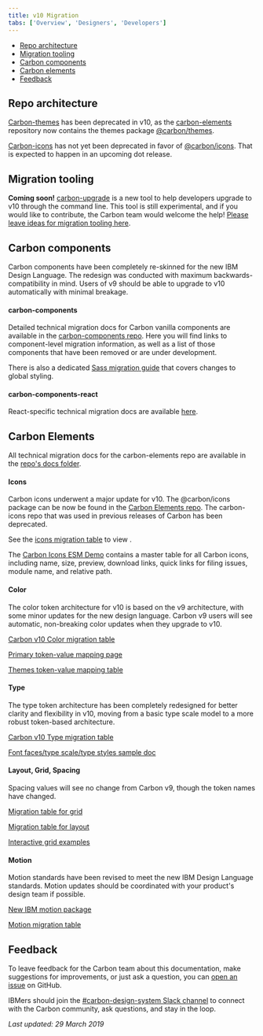 ```yaml
---
title: v10 Migration
tabs: ['Overview', 'Designers', 'Developers']
---
```


<AnchorLinks>

- [Repo architecture](#repo-architecture)
- [Migration tooling](#migration-tooling)
- [Carbon components](#carbon-components)
- [Carbon elements](#carbon-elements)
- [Feedback](#feedback)

</AnchorLinks>

## Repo architecture

[Carbon-themes](https://github.com/carbon-design-system/carbon-themes) has been deprecated in v10, as the [carbon-elements](https://github.com/IBM/carbon-elements) repository now contains the themes package [@carbon/themes](https://github.com/IBM/carbon-elements/tree/master/packages/themes).

[Carbon-icons](https://github.com/carbon-design-system/carbon-icons) has not yet been deprecated in favor of [@carbon/icons](https://github.com/IBM/carbon-elements/tree/master/packages/icons). That is expected to happen in an upcoming dot release.

## Migration tooling

**Coming soon!** [carbon-upgrade](https://github.com/carbon-design-system/carbon-upgrade/blob/master/README.md) is a new tool to help developers upgrade to v10 through the command line. This tool is still experimental, and if you would like to contribute, the Carbon team would welcome the help! [Please leave ideas for migration tooling here](https://github.com/carbon-design-system/carbon-upgrade/issues/7).

## Carbon components

Carbon components have been completely re-skinned for the new IBM Design Language. The redesign was conducted with maximum backwards-compatibility in mind. Users of v9 should be able to upgrade to v10 automatically with minimal breakage.

#### carbon-components

Detailed technical migration docs for Carbon vanilla components are available in the [carbon-components repo](https://github.com/IBM/carbon-components/blob/master/docs/migration/migrate-to-10.x.md). Here you will find links to component-level migration information, as well as a list of those components that have been removed or are under development.

There is also a dedicated [Sass migration guide](https://github.com/IBM/carbon-components/blob/master/src/globals/scss/migrate-to-10.x.md) that covers changes to global styling.

#### carbon-components-react

React-specific technical migration docs are available [here](https://github.com/IBM/carbon-components-react/blob/master/docs/migration/migrate-to-10.x.md).

## Carbon Elements

All technical migration docs for the carbon-elements repo are available in the [repo's docs folder](https://github.com/IBM/carbon-elements/tree/master/docs/migration).

#### Icons

Carbon icons underwent a major update for v10. The @carbon/icons package can be now be found in the [Carbon Elements repo](https://github.com/IBM/carbon-elements/tree/master/packages/colors). The carbon-icons repo that was used in previous releases of Carbon has been deprecated.

See the [icons migration table](https://github.com/IBM/carbon-elements/blob/master/docs/migration/10.x-icons.md) to view .

The [Carbon Icons ESM Demo](https://carbon-elements.netlify.com/icons/examples/preview/) contains a master table for all Carbon icons, including name, size, preview, download links, quick links for filing issues, module name, and relative path.

#### Color

The color token architecture for v10 is based on the v9 architecture, with some minor updates for the new design language. Carbon v9 users will see automatic, non-breaking color updates when they upgrade to v10.

[Carbon v10 Color migration table](https://github.com/IBM/carbon-elements/blob/master/docs/migration/10.x-color.md)

[Primary token-value mapping page](https://carbon-elements.netlify.com/colors/examples/preview/)

[Themes token-value mapping table](https://carbon-elements.netlify.com/themes/examples/preview/)

#### Type

The type token architecture has been completely redesigned for better clarity and flexibility in v10, moving from a basic type scale model to a more robust token-based architecture.

[Carbon v10 Type migration table](https://github.com/IBM/carbon-elements/blob/master/docs/migration/10.x-type.md)

[Font faces/type scale/type styles sample doc](https://carbon-elements.netlify.com/type/examples/preview/)

#### Layout, Grid, Spacing

Spacing values will see no change from Carbon v9, though the token names have changed.

[Migration table for grid](https://github.com/IBM/carbon-components/blob/master/src/globals/grid/migrate-to-10.x.md)

[Migration table for layout](https://github.com/IBM/carbon-elements/blob/master/docs/migration/10.x-layout.md)

[Interactive grid examples](https://carbon-elements.netlify.com/grid/examples/preview/)

#### Motion

Motion standards have been revised to meet the new IBM Design Language standards. Motion updates should be coordinated with your product's design team if possible.

[New IBM motion package](https://github.com/IBM/carbon-elements/tree/master/packages/motion)

[Motion migration table](https://github.com/IBM/carbon-elements/blob/master/docs/migration/10.x-motion.md)

## Feedback

To leave feedback for the Carbon team about this documentation, make suggestions for improvements, or just ask a question, you can [open an issue](https://github.com/carbon-design-system/carbon-website/issues/new?template=feedback.md&labels=feedback&title=User+feedback+for+Migration+Developers+page) on GitHub.

IBMers should join the [#carbon-design-system Slack channel](https://ibm-studios.slack.com/messages/C0M053VPT/details/) to connect with the Carbon community, ask questions, and stay in the loop.

_Last updated: 29 March 2019_
